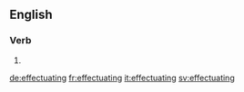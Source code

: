 ==English==

===Verb===
{{head|en}}

# {{present participle of|effectuate}}

[[de:effectuating]]
[[fr:effectuating]]
[[it:effectuating]]
[[sv:effectuating]]